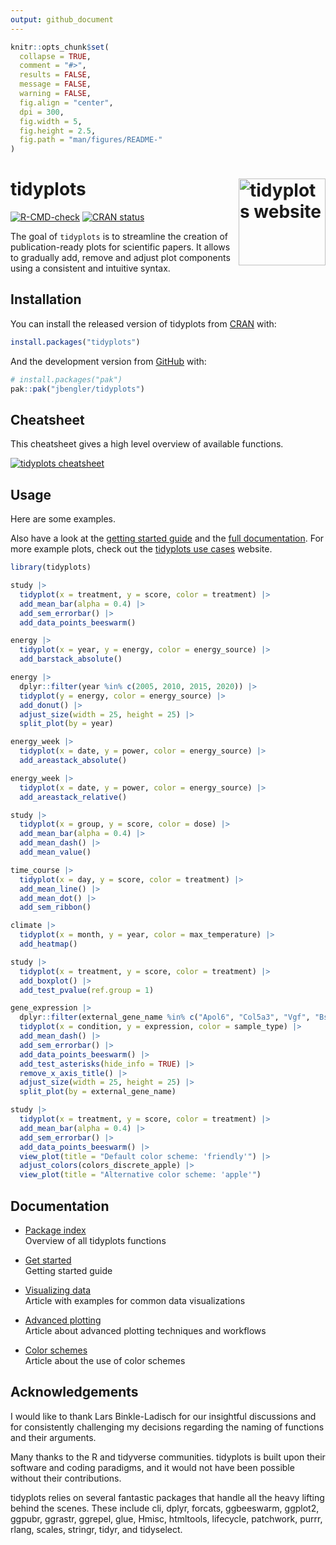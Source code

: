 ```yaml
---
output: github_document
---
```


<!-- README.md is generated from README.Rmd. Please edit that file -->

```r
knitr::opts_chunk$set(
  collapse = TRUE,
  comment = "#>",
  results = FALSE,
  message = FALSE,
  warning = FALSE,
  fig.align = "center",
  dpi = 300,
  fig.width = 5,
  fig.height = 2.5,
  fig.path = "man/figures/README-"
)
```

# tidyplots <a href="https://jbengler.github.io/tidyplots/"><img src="man/figures/logo.svg" align="right" height="139" alt="tidyplots website" /></a>

<!-- badges: start -->
[![R-CMD-check](https://github.com/jbengler/tidyplots/actions/workflows/R-CMD-check.yaml/badge.svg)](https://github.com/jbengler/tidyplots/actions/workflows/R-CMD-check.yaml)
[![CRAN status](https://www.r-pkg.org/badges/version/tidyplots)](https://CRAN.R-project.org/package=tidyplots)
<!-- badges: end -->

The goal of `tidyplots` is to streamline the creation of publication-ready plots for scientific papers. It allows to gradually add, remove and adjust plot components using a consistent and intuitive syntax.

## Installation

You can install the released version of tidyplots from [CRAN](https://cran.r-project.org/) with:
``` r
install.packages("tidyplots")
```

And the development version from [GitHub](https://github.com/) with:
``` r
# install.packages("pak")
pak::pak("jbengler/tidyplots")
```

## Cheatsheet

This cheatsheet gives a high level overview of available functions.

<a href="https://tidyplots.org/tidyplots-cheatsheet-v1.pdf"><img src="man/figures/cheatsheet-v1.png" alt="tidyplots cheatsheet" /></a>

## Usage

Here are some examples.

Also have a look at the [getting started guide](https://jbengler.github.io/tidyplots/articles/tidyplots.html) and the [full documentation](https://jbengler.github.io/tidyplots/reference/). For more example plots, check out the [tidyplots use cases](https://tidyplots.org/use-cases/) website.

```r
library(tidyplots)

study |> 
  tidyplot(x = treatment, y = score, color = treatment) |> 
  add_mean_bar(alpha = 0.4) |> 
  add_sem_errorbar() |> 
  add_data_points_beeswarm()
```

```r
energy |> 
  tidyplot(x = year, y = energy, color = energy_source) |> 
  add_barstack_absolute()
```

```r
energy |> 
  dplyr::filter(year %in% c(2005, 2010, 2015, 2020)) |> 
  tidyplot(y = energy, color = energy_source) |> 
  add_donut() |> 
  adjust_size(width = 25, height = 25) |>
  split_plot(by = year)
```

```r
energy_week |> 
  tidyplot(x = date, y = power, color = energy_source) |> 
  add_areastack_absolute()
```

```r
energy_week |> 
  tidyplot(x = date, y = power, color = energy_source) |> 
  add_areastack_relative()
```

```r
study |> 
  tidyplot(x = group, y = score, color = dose) |> 
  add_mean_bar(alpha = 0.4) |> 
  add_mean_dash() |> 
  add_mean_value()
```

```r
time_course |>
  tidyplot(x = day, y = score, color = treatment) |>
  add_mean_line() |>
  add_mean_dot() |>
  add_sem_ribbon()
```

```r
climate |>
  tidyplot(x = month, y = year, color = max_temperature) |>
  add_heatmap()
```

```r
study |> 
  tidyplot(x = treatment, y = score, color = treatment) |> 
  add_boxplot() |> 
  add_test_pvalue(ref.group = 1)
```

```r
gene_expression |> 
  dplyr::filter(external_gene_name %in% c("Apol6", "Col5a3", "Vgf", "Bsn")) |> 
  tidyplot(x = condition, y = expression, color = sample_type) |> 
  add_mean_dash() |> 
  add_sem_errorbar() |> 
  add_data_points_beeswarm() |> 
  add_test_asterisks(hide_info = TRUE) |> 
  remove_x_axis_title() |> 
  adjust_size(width = 25, height = 25) |> 
  split_plot(by = external_gene_name)
```

```r
study |> 
  tidyplot(x = treatment, y = score, color = treatment) |> 
  add_mean_bar(alpha = 0.4) |> 
  add_sem_errorbar() |> 
  add_data_points_beeswarm() |> 
  view_plot(title = "Default color scheme: 'friendly'") |> 
  adjust_colors(colors_discrete_apple) |> 
  view_plot(title = "Alternative color scheme: 'apple'")
```

## Documentation

- [Package index](https://jbengler.github.io/tidyplots/reference/)  
Overview of all tidyplots functions

- [Get started](https://jbengler.github.io/tidyplots/articles/tidyplots.html)  
Getting started guide

- [Visualizing data](https://jbengler.github.io/tidyplots/articles/Visualizing-data.html)  
Article with examples for common data visualizations

- [Advanced plotting](https://jbengler.github.io/tidyplots/articles/Advanced-plotting.html)  
Article about advanced plotting techniques and workflows

- [Color schemes](https://jbengler.github.io/tidyplots/articles/Color-schemes.html)  
Article about the use of color schemes

## Acknowledgements

I would like to thank Lars Binkle-Ladisch for our insightful discussions and for consistently challenging my decisions regarding the naming of functions and their arguments.

Many thanks to the R and tidyverse communities. tidyplots is built upon their software and coding paradigms, and it would not have been possible without their contributions.

tidyplots relies on several fantastic packages that handle all the heavy lifting behind the scenes. These include 
    cli,
    dplyr,
    forcats,
    ggbeeswarm,
    ggplot2,
    ggpubr,
    ggrastr,
    ggrepel,
    glue,
    Hmisc,
    htmltools,
    lifecycle,
    patchwork,
    purrr,
    rlang,
    scales,
    stringr,
    tidyr, and
    tidyselect.
